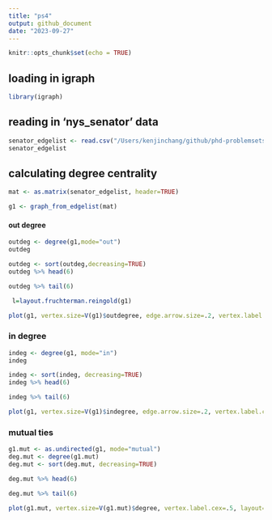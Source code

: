 ```yaml
---
title: "ps4"
output: github_document
date: "2023-09-27"
---
```


```r
knitr::opts_chunk$set(echo = TRUE)
```

## loading in igraph

```r
library(igraph)
```

## reading in 'nys_senator' data

```r
senator_edgelist <- read.csv("/Users/kenjinchang/github/phd-problemsets/data/nys_senators_edgelist.csv")
senator_edgelist
```
## calculating degree centrality

```r
mat <- as.matrix(senator_edgelist, header=TRUE)
```

```r
g1 <- graph_from_edgelist(mat)
```

#### out degree

```r
outdeg <- degree(g1,mode="out")
outdeg
```

```r
outdeg <- sort(outdeg,decreasing=TRUE) 
outdeg %>% head(6)
```

```r
outdeg %>% tail(6)
```

```r
 l=layout.fruchterman.reingold(g1)
```


```r
plot(g1, vertex.size=V(g1)$outdegree, edge.arrow.size=.2, vertex.label.cex=.7,layout=l)
```

### in degree

```r
indeg <- degree(g1, mode="in")
indeg
```

```r
indeg <- sort(indeg, decreasing=TRUE)
indeg %>% head(6)
```

```r
indeg %>% tail(6)
```

```r
plot(g1, vertex.size=V(g1)$indegree, edge.arrow.size=.2, vertex.label.cex=.5, layout=l)
```

### mutual ties

```r
g1.mut <- as.undirected(g1, mode="mutual")
deg.mut <- degree(g1.mut) 
deg.mut <- sort(deg.mut, decreasing=TRUE)
```

```r
deg.mut %>% head(6)
```

```r
deg.mut %>% tail(6)
```

```r
plot(g1.mut, vertex.size=V(g1.mut)$degree, vertex.label.cex=.5, layout=l)
```


